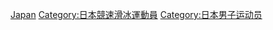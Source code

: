 [[Category:各国男子速度滑冰运动员|Japan]]
[[Category:日本競速滑冰運動員|Category:日本競速滑冰運動員]]
[[Category:日本男子运动员|Category:日本男子运动员]]
